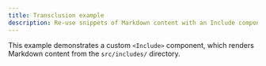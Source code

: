 ```yaml
---
title: Transclusion example
description: Re-use snippets of Markdown content with an Include component
---
```



This example demonstrates a custom `<Include>` component, which renders Markdown content from the `src/includes/` directory.

<StackBlitz
	title="Starlight - Transclusion example"
	localProjectId="transclusion"
	openFile="src/includes/one.md,src/includes/two.md,src/content/docs/index.mdx,src/components/Include.astro"
	showSidebar
/>
